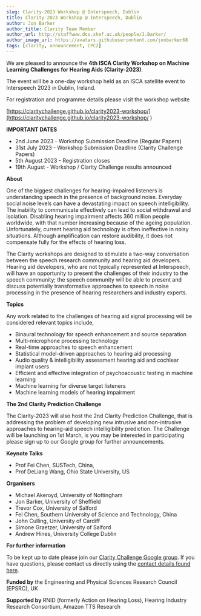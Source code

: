 ```yaml
---
slug: Clarity-2023 Workshop @ Interspeech, Dublin
title: Clarity-2023 Workshop @ Interspeech, Dublin
author: Jon Barker
author_title: Clarity Team Member
author_url: http://staffwww.dcs.shef.ac.uk/people/J.Barker/
author_image_url: https://avatars.githubusercontent.com/jonbarker68
tags: [clarity, announcement, CPC2]
---
```


We are pleased to announce the **4th ISCA Clarity Workshop on Machine Learning Challenges for Hearing Aids (Clarity-2023)**.

The event will be a one-day workshop held as an ISCA satellite event to Interspeech 2023 in Dublin, Ireland.

For registration and programme details please visit the workshop website

[https://claritychallenge.github.io/clarity2023-workshop/](https://claritychallenge.github.io/clarity2023-workshop/
)

**IMPORTANT DATES**

- 2nd June 2023 - Workshop Submission Deadline (Regular Papers)
- 31st July 2023 - Workshop Submission Deadline (Clarity Challenge Papers)
- 5th August 2023 - Registration closes
- 19th August - Workshop / Clarity Challenge results announced

**About**

One of the biggest challenges for hearing-impaired listeners is understanding speech in the presence of background noise. Everyday social noise levels can have a devastating impact on speech intelligibility. The inability to communicate effectively can lead to social withdrawal and isolation. Disabling hearing impairment affects 360 million people worldwide, with that number increasing because of the ageing population. Unfortunately, current hearing aid technology is often ineffective in noisy situations. Although amplification can restore audibility, it does not compensate fully for the effects of hearing loss.

The Clarity workshops are designed to stimulate a two-way conversation between the speech research community and hearing aid developers. Hearing aid developers, who are not typically represented at Interspeech, will have an opportunity to present the challenges of their industry to the speech community; the speech community will be able to present and discuss potentially transformative approaches to speech in noise processing in the presence of hearing researchers and industry experts.

**Topics**

Any work related to the challenges of hearing aid signal processing will be considered relevant topics include,

- Binaural technology for speech enhancement and source separation
- Multi-microphone processing technology
- Real-time approaches to speech enhancement
- Statistical model-driven approaches to hearing aid processing
- Audio quality & intelligibility assessment hearing aid and cochlear implant users
- Efficient and effective integration of psychoacoustic testing in machine learning
- Machine learning for diverse target listeners
- Machine learning models of hearing impairment

**The 2nd Clarity Prediction Challenge**

The Clarity-2023 will also host the 2nd Clarity Prediction Challenge, that is addressing the problem of developing new intrusive and non-intrusive approaches to hearing-aid speech intelligibility prediction. The Challenge will be launching on 1st March, is you may be interested in participating please sign up to our Google group for further announcements.

**Keynote Talks**

- Prof Fei Chen, SUSTech, China,
- Prof DeLiang Wang, Ohio State University, US

**Organisers**

- Michael Akeroyd, University of Nottingham
- Jon Barker,  University of Sheffield
- Trevor Cox, University of Salford
- Fei Chen, Southern University of Science and Technology, China
- John Culling,  University of Cardiff
- Simone Graetzer, University of Salford
- Andrew Hines, University College Dublin

**For further information**

To be kept up to date please join our [Clarity Challenge Google group](https://groups.google.com/g/clarity-challenge). If you have questions, please contact us directly using the [contact details found here](https://claritychallenge.org/contact).

**Funded by** the Engineering and Physical Sciences Research Council (EPSRC), UK

**Supported by** RNID (formerly Action on Hearing Loss), Hearing Industry Research Consortium, Amazon TTS Research
